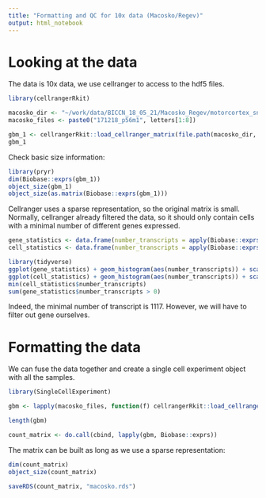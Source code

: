 ```yaml
---
title: "Formatting and QC for 10x data (Macosko/Regev)"
output: html_notebook
---
```


# Looking at the data

The data is 10x data, we use cellranger to access to the hdf5 files.

```r
library(cellrangerRkit)
```

```r
macosko_dir <- "~/work/data/BICCN_18_05_21/Macosko_Regev/motorcortex_snrnaseq_10x/macosko_motor_cortex_1/"
macosko_files <- paste0("171218_p56m1", letters[1:8])
```

```r
gbm_1 <- cellrangerRkit::load_cellranger_matrix(file.path(macosko_dir, macosko_files[1]))
gbm_1
```

Check basic size information:

```r
library(pryr)
dim(Biobase::exprs(gbm_1))
object_size(gbm_1)
object_size(as.matrix(Biobase::exprs(gbm_1)))
```

Cellranger uses a sparse representation, so the original matrix is small.
Normally, cellranger already filtered the data, so it should only contain cells with a minimal number of different genes expressed.

```r
gene_statistics <- data.frame(number_transcripts = apply(Biobase::exprs(gbm_1), 1, sum))
cell_statistics <- data.frame(number_transcripts = apply(Biobase::exprs(gbm_1), 2, sum))
```

```r
library(tidyverse)
ggplot(gene_statistics) + geom_histogram(aes(number_transcripts)) + scale_x_continuous(trans="log1p")
ggplot(cell_statistics) + geom_histogram(aes(number_transcripts)) + scale_x_continuous(trans="log1p")
min(cell_statistics$number_transcripts)
sum(gene_statistics$number_transcripts > 0)
```

Indeed, the minimal number of transcript is 1117. However, we will have to filter out gene ourselves.


# Formatting the data

We can fuse the data together and create a single cell experiment object with all the samples.

```r
library(SingleCellExperiment)
```

```r
gbm <- lapply(macosko_files, function(f) cellrangerRkit::load_cellranger_matrix(file.path(macosko_dir, f)))
```

```r
length(gbm)
```
```r
count_matrix <- do.call(cbind, lapply(gbm, Biobase::exprs))
```

The matrix can be built as long as we use a sparse representation:

```r
dim(count_matrix)
object_size(count_matrix)
```

```r
saveRDS(count_matrix, "macosko.rds")
```

